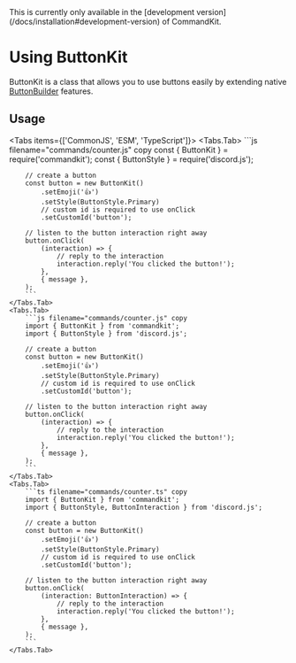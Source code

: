 
<Callout type="warning">
    This is currently only available in the [development
    version](/docs/installation#development-version) of CommandKit.
</Callout>

# Using ButtonKit

ButtonKit is a class that allows you to use buttons easily by extending native [ButtonBuilder](https://old.discordjs.dev/#/docs/discord.js/main/class/ButtonBuilder) features.

## Usage

<Tabs items={['CommonJS', 'ESM', 'TypeScript']}>
    <Tabs.Tab>
        ```js filename="commands/counter.js" copy
        const { ButtonKit } = require('commandkit');
        const { ButtonStyle } = require('discord.js');

        // create a button
        const button = new ButtonKit()
            .setEmoji('👍')
            .setStyle(ButtonStyle.Primary)
            // custom id is required to use onClick
            .setCustomId('button');

        // listen to the button interaction right away
        button.onClick(
            (interaction) => {
                // reply to the interaction
                interaction.reply('You clicked the button!');
            },
            { message },
        );
        ```
    </Tabs.Tab>
    <Tabs.Tab>
        ```js filename="commands/counter.js" copy
        import { ButtonKit } from 'commandkit';
        import { ButtonStyle } from 'discord.js';

        // create a button
        const button = new ButtonKit()
            .setEmoji('👍')
            .setStyle(ButtonStyle.Primary)
            // custom id is required to use onClick
            .setCustomId('button');

        // listen to the button interaction right away
        button.onClick(
            (interaction) => {
                // reply to the interaction
                interaction.reply('You clicked the button!');
            },
            { message },
        );
        ```
    </Tabs.Tab>
    <Tabs.Tab>
        ```ts filename="commands/counter.ts" copy
        import { ButtonKit } from 'commandkit';
        import { ButtonStyle, ButtonInteraction } from 'discord.js';

        // create a button
        const button = new ButtonKit()
            .setEmoji('👍')
            .setStyle(ButtonStyle.Primary)
            // custom id is required to use onClick
            .setCustomId('button');

        // listen to the button interaction right away
        button.onClick(
            (interaction: ButtonInteraction) => {
                // reply to the interaction
                interaction.reply('You clicked the button!');
            },
            { message },
        );
        ```
    </Tabs.Tab>

</Tabs>
